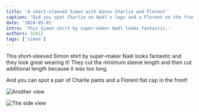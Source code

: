 ```yaml
---
title: 'A short-sleeved Simon with bonus Charlie and Florent'
caption: "Did you spot Charlie on Naël's legs and a Florent on the front?"
date: '2024-05-01'
intro: 'This Simon shirt by super-maker Naël looks fantastic.'
authors: 32412
tags: ['simon']
---
```


<!-- truncate -->

This short-sleeved Simon shirt by super-maker Naël looks fantastic and they look great wearing it! They cut the minimum sleeve length and then cut additional length because it was too long.

And you can spot a pair of Charlie pants and a Florent flat cap in the front!

![Another view](https://imagedelivery.net/ouSuR9yY1bHt-fuAokSA5Q/showcase-a-short-sleeved-simon-with-bonus-charlie-and-florent-1/public 'Another view')

![The side view](https://imagedelivery.net/ouSuR9yY1bHt-fuAokSA5Q/showcase-a-short-sleeved-simon-with-bonus-charlie-and-florent-2/public 'The side view')
